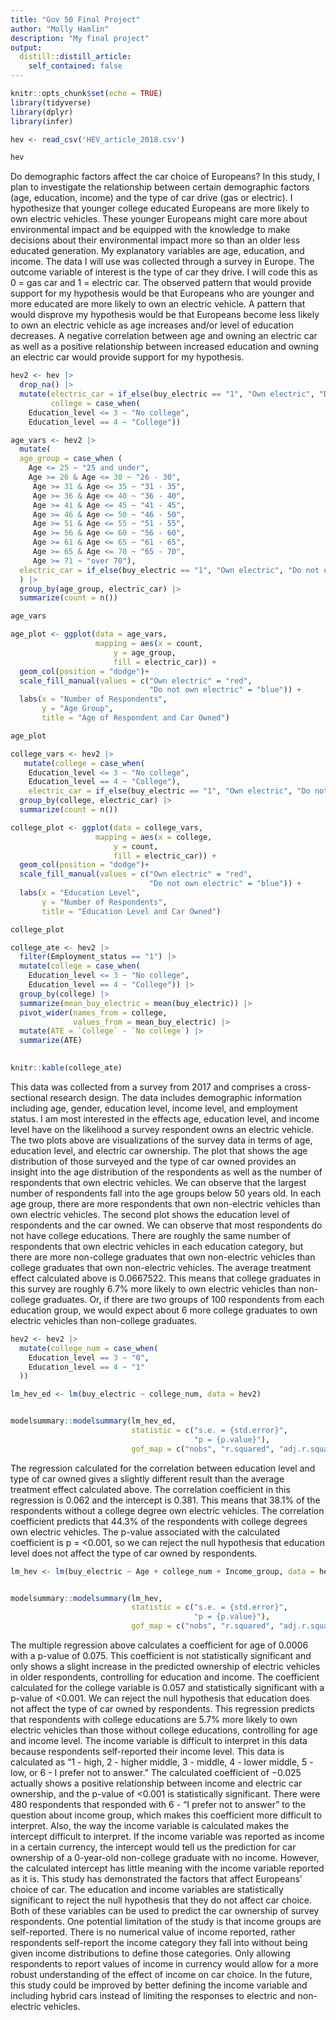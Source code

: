 ```yaml
---
title: "Gov 50 Final Project"
author: "Molly Hamlin"
description: "My final project"
output:
  distill::distill_article:
    self_contained: false
---
```


```r
knitr::opts_chunk$set(echo = TRUE)
library(tidyverse)
library(dplyr)
library(infer)

hev <- read_csv('HEV_article_2018.csv')

hev
```
Do demographic factors affect the car choice of Europeans? In this study, I plan to investigate the relationship between certain demographic factors (age, education, income) and the type of car drive (gas or electric). I hypothesize that younger college educated Europeans are more likely to own electric vehicles. These younger Europeans might care more about environmental impact and be equipped with the knowledge to make decisions about their environmental impact more so than an older less educated generation. My explanatory variables are age, education, and income. The data I will use was collected through a survey in Europe. The outcome variable of interest is the type of car they drive. I will code this as 0 = gas car and 1 = electric car. The observed pattern that would provide support for my hypothesis would be that Europeans who are younger and more educated  are more likely to own an electric vehicle. A pattern that would disprove my hypothesis would be that Europeans become less likely to own an electric vehicle as age increases and/or level of education decreases. A negative correlation between age and owning an electric car as well as a positive relationship between increased education and owning an electric car would provide support for my hypothesis.

```r
hev2 <- hev |>
  drop_na() |>
  mutate(electric_car = if_else(buy_electric == "1", "Own electric", "Do not own electric"),
         college = case_when(
    Education_level <= 3 ~ "No college",
    Education_level == 4 ~ "College"))

```

```r
age_vars <- hev2 |>
  mutate(
  age_group = case_when (
    Age <= 25 ~ "25 and under",
    Age >= 26 & Age <= 30 ~ "26 - 30",
     Age >= 31 & Age <= 35 ~ "31 - 35",
     Age >= 36 & Age <= 40 ~ "36 - 40",
     Age >= 41 & Age <= 45 ~ "41 - 45",
     Age >= 46 & Age <= 50 ~ "46 - 50",
     Age >= 51 & Age <= 55 ~ "51 - 55",
     Age >= 56 & Age <= 60 ~ "56 - 60",
     Age >= 61 & Age <= 65 ~ "61 - 65",
     Age >= 65 & Age <= 70 ~ "65 - 70",
     Age >= 71 ~ "over 70"),
  electric_car = if_else(buy_electric == "1", "Own electric", "Do not own electric")
  ) |>
  group_by(age_group, electric_car) |>
  summarize(count = n())

age_vars

age_plot <- ggplot(data = age_vars,
                   mapping = aes(x = count,
                       y = age_group, 
                       fill = electric_car)) +
  geom_col(position = "dodge")+
  scale_fill_manual(values = c("Own electric" = "red",
                               "Do not own electric" = "blue")) +
  labs(x = "Number of Respondents",
       y = "Age Group",
       title = "Age of Respondent and Car Owned")

age_plot

```

```r
college_vars <- hev2 |>
   mutate(college = case_when(
    Education_level <= 3 ~ "No college",
    Education_level == 4 ~ "College"),
    electric_car = if_else(buy_electric == "1", "Own electric", "Do not own electric"))|>
  group_by(college, electric_car) |>
  summarize(count = n())

college_plot <- ggplot(data = college_vars,
                   mapping = aes(x = college,
                       y = count,
                       fill = electric_car)) +
  geom_col(position = "dodge")+
  scale_fill_manual(values = c("Own electric" = "red",
                               "Do not own electric" = "blue")) +
  labs(x = "Education Level",
       y = "Number of Respondents",
       title = "Education Level and Car Owned")

college_plot

```


```r
college_ate <- hev2 |>
  filter(Employment_status == "1") |>
  mutate(college = case_when(
    Education_level <= 3 ~ "No college",
    Education_level == 4 ~ "College")) |>
  group_by(college) |>
  summarize(mean_buy_electric = mean(buy_electric)) |>
  pivot_wider(names_from = college,
              values_from = mean_buy_electric) |>
  mutate(ATE = `College` - `No college`) |>
  summarize(ATE)
  

knitr::kable(college_ate)
```

  This data was collected from a survey from 2017 and comprises a cross-sectional research design. The data includes demographic information including age, gender, education level, income level, and employment status. I am most interested in the effects age, education level, and income level have on the likelihood a survey respondent owns an electric vehicle. The two plots above are visualizations of the survey data in terms of age, education level, and electric car ownership. The plot that shows the age distribution of those surveyed and the type of car owned provides an insight into the age distribution of the respondents as well as the number of respondents that own electric vehicles. We can observe that the largest number of respondents fall into the age groups below 50 years old. In each age group, there are more respondents that own non-electric vehicles than own electric vehicles.
  The second plot shows the education level of respondents and the car owned. We can observe that most respondents do not have college educations. There are roughly the same number of respondents that own electric vehicles in each education category, but there are more non-college graduates that own non-electric vehicles than college graduates that own non-electric vehicles. The average treatment effect calculated above is 0.0667522. This means that college graduates in this survey are roughly 6.7% more likely to own electric vehicles than non-college graduates. Or, if there are two groups of 100 respondents from each education group, we would expect about 6 more college graduates to own electric vehicles than non-college graduates. 


```r
hev2 <- hev2 |>
  mutate(college_num = case_when(
    Education_level == 3 ~ "0",
    Education_level == 4 ~ "1"
  ))

```

```r

lm_hev_ed <- lm(buy_electric ~ college_num, data = hev2)


modelsummary::modelsummary(lm_hev_ed,
                           statistic = c("s.e. = {std.error}",
                                         "p = {p.value}"),
                           gof_map = c("nobs", "r.squared", "adj.r.squared"))

```

  The regression calculated for the correlation between education level and type of car owned gives a slightly different result than the average treatment effect calculated above. The correlation coefficient in this regression is 0.062 and the intercept is 0.381. This means that 38.1% of the respondents without a college degree own electric vehicles. The correlation coefficient predicts that 44.3% of the respondents with college degrees own electric vehicles. The p-value associated with the calculated coefficient is  p = <0.001, so we can reject the null hypothesis that education level does not affect the type of car owned by respondents.


```r

lm_hev <- lm(buy_electric ~ Age + college_num + Income_group, data = hev2)


modelsummary::modelsummary(lm_hev,
                           statistic = c("s.e. = {std.error}",
                                         "p = {p.value}"),
                           gof_map = c("nobs", "r.squared", "adj.r.squared"))


```
  The multiple regression above calculates a coefficient for age of 0.0006 with a p-value of 0.075. This coefficient is not statistically significant and only shows a slight increase in the predicted ownership of electric vehicles in older respondents, controlling for education and income. The coefficient calculated for the college variable is 0.057 and statistically significant with a p-value of <0.001. We can reject the null hypothesis that education does not affect the type of car owned by respondents. This regression predicts that respondents with college educations are 5.7% more likely to own electric vehicles than those without college educations, controlling for age and income level.
  The income variable is difficult to interpret in this data because respondents self-reported their income level. This data is calculated as “1 - high, 2 - higher middle, 3 - middle, 4 - lower middle, 5 - low, or 6 - I prefer not to answer.” The calculated coefficient of −0.025 actually shows a positive relationship between income and electric car ownership, and the p-value of <0.001 is statistically significant. There were 480 respondents that responded with 6 - “I prefer not to answer” to the question about income group, which makes this coefficient more difficult to interpret. Also, the way the income variable is calculated makes the intercept difficult to interpret. If the income variable was reported as income in a certain currency, the intercept would tell us the prediction for car ownership of a 0-year-old non-college graduate with no income. However, the calculated intercept has little meaning with the income variable reported as it is.
  This study has demonstrated the factors that affect Europeans’ choice of car. The education and income variables are statistically significant to reject the null hypothesis that they do not affect car choice. Both of these variables can be used to predict the car ownership of survey respondents. One potential limitation of the study is that income groups are self-reported. There is no numerical value of income reported, rather respondents self-report the income category they fall into without being given income distributions to define those categories. Only allowing respondents to report values of income in currency would allow for a more robust understanding of the effect of income on car choice. In the future, this study could be improved by better defining the income variable and including hybrid cars instead of limiting the responses to electric and non-electric vehicles. 
